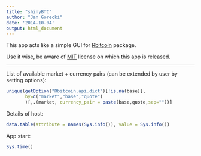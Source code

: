 ```yaml
---
title: "shinyBTC"
author: "Jan Gorecki"
date: '2014-10-04'
output: html_document
---
```


This app acts like a simple GUI for [Rbitcoin](https://github.com/jangorecki/Rbitcoin) package.

Use it wise, be aware of [MIT](http://opensource.org/licenses/MIT) license on which this app is released.

---

List of available market + currency pairs (can be extended by user by setting options):
```r
unique(getOption("Rbitcoin.api.dict")[!is.na(base)],
       by=c("market","base","quote")
       )[,.(market, currency_pair = paste(base,quote,sep=""))]
```

Details of host:

```r
data.table(attribute = names(Sys.info()), value = Sys.info())
```

App start:

```r
Sys.time()
```
